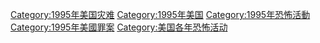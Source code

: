 [[Category:1995年美国灾难|Category:1995年美国灾难]]
[[Category:1995年美国|Category:1995年美国]]
[[Category:1995年恐怖活動|Category:1995年恐怖活動]]
[[Category:1995年美國罪案|Category:1995年美國罪案]]
[[Category:美国各年恐怖活动|Category:美国各年恐怖活动]]